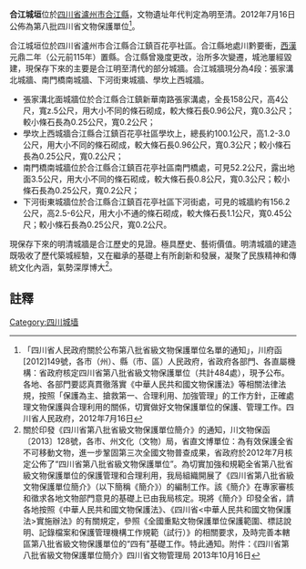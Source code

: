 {{msg:四川省文物保護單位
|名稱 = 合江城垣
|編號 = 8
|圖片 = 
|級別 = S8
|分類 = 
|時代 = [[明代|明代]]至[[清代|清代]]
|地点 = [[四川省|四川省]][[瀘州市|瀘州市]][[合江縣|合江縣]]
|坐標 =
|登錄 = 2012年7月16日
}}
'''合江城垣'''位於[[四川省|四川省]][[瀘州市|瀘州市]][[合江縣|合江縣]]，文物遺址年代判定為明至清。2012年7月16日公佈為第八批四川省文物保護單位<ref>「四川省人民政府關於公布第八批省級文物保護單位名單的通知」，川府函[2012]149號，各市（州）、縣（市、區）人民政府，省政府各部門、各直屬機構：省政府核定四川省第八批省級文物保護單位（共計484處），現予公布。各地、各部門要認真貫徹落實《中華人民共和國文物保護法》等相關法律法規，按照「保護為主、搶救第一、合理利用、加強管理」的工作方針，正確處理文物保護與合理利用的關係，切實做好文物保護單位的保護、管理工作。四川省人民政府，2012年7月16日</ref>。

合江城垣位於四川省瀘州市合江縣合江鎮百花亭社區。合江縣地處川黔要衝，[[西漢|西漢]]元鼎二年（公元前115年）置縣。合江縣曾幾度更改，治所多次變遷，城池屢經毀建，現保存下來的主要是合江明至清代的部分城牆。合江城牆現分為4段：張家溝北城牆、南門橋南城牆、下河街東城牆、學坎上西城牆。

* 張家溝北面城牆位於合江縣合江鎮新華南路張家溝處，全長158公尺，高4公尺，寬z.5公尺，用大小不同的條石砌成，較大條石長0.96公尺，寬0.3公尺；較小條石長為0.25公尺，寬0.2公尺；
* 學坎上西城牆合江縣合江鎮百花亭社區學坎上，總長約100.1公尺，高1.2-3.0公尺，用大小不同的條石砌成，較大條石長0.96公尺，寬0.3公尺；較小條石長為0.25公尺，寬0.2公尺；
* 南門橋南城牆位於合江縣合江鎮百花亭社區南門橋處，可見52.2公尺，露出地面3.5公尺，用大小不同的條石砌成，較大條石長0.8公尺，寬0.3公尺；較小條石長為0.25公尺，寬0.2公尺；
* 下河街東城牆位於合江縣合江鎮百花亭社區下河街處，可見的城牆約有156.2公尺，高2.5-6公尺，用大小不通的條石砌成，較大條石長1.1公尺，寬0.45公尺；較小條石長為0.25公尺，寬0.2公尺。

現保存下來的明清城牆是合江歷史的見證。極具歷史、藝術價值。明清城牆的建造既吸收了歷代築城經驗，又在繼承的基礎上有所創新和發展，凝聚了民族精神和傳統文化內涵，氣勢深厚博大<ref>關於印發《四川省第八批省級文物保護單位簡介》的通知，川文物保函〔2013〕128號，各市、州文化（文物）局，省直文博單位：為有效保護全省不可移動文物，進一步鞏固第三次全國文物普查成果，省政府於2012年7月核定公佈了“四川省第八批省級文物保護單位”。為切實加強和規範全省第八批省級文物保護單位的保護管理和合理利用，我局組織開展了《四川省第八批省級文物保護單位簡介》（以下簡稱《簡介》）的編制工作。該《簡介》在專家審核和徵求各地文物部門意見的基礎上已由我局核定。現將《簡介》印發全省，請各地按照《中華人民共和國文物保護法》、《四川省<中華人民共和國文物保護法>實施辦法》的有關規定，參照《全國重點文物保護單位保護範圍、標誌說明、記錄檔案和保護管理機構工作規範（試行）》的相關要求，及時完善本轄區第八批省級文物保護單位的“四有”基礎工作。特此通知。附件：《四川省第八批省級文物保護單位簡介》四川省文物管理局  2013年10月16日</ref>。
==註釋==
{{reflist}}

{{泸州市境内的四川省文物保护单位}}
{{四川省境内的古城墙}}
[[Category:四川城墙|Category:四川城墙]]